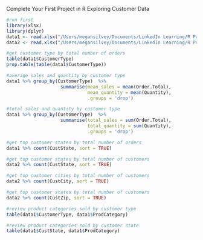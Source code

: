 Complete Your First Project in R
Exploring Customer Data

```r
#run first
library(xlsx)
library(dplyr)
data1 <- read.xlsx("/Users/megansilvey/Documents/LinkedIn Learning/R Project Course/Red30 Tech Sales.xlsx",1)
data2 <- read.xlsx("/Users/megansilvey/Documents/LinkedIn Learning/R Project Course/Red30 Tech Customers.xlsx",1)
```

```r
#get customer type by total number of orders
table(data1$CustomerType)
prop.table(table(data1$CustomerType))

```


```r
#average sales and quantity by customer type
data1 %>% group_by(CustomerType)  %>%
                    summarise(mean_sales = mean(Order.Total), 
                              mean_quantity = mean(Quantity), 
                              .groups = 'drop')
```


```r
#total sales and quantity by customer type
data1 %>% group_by(CustomerType)  %>%
                    summarise(total_sales = sum(Order.Total), 
                              total_quantity = sum(Quantity), 
                              .groups = 'drop')
```

```r
#get top customer states by total number of orders
data1 %>% count(CustState, sort = TRUE)
```

```r
#get top customer states by total number of customers
data2 %>% count(CustState, sort = TRUE)
```

```r
#get top customer cities by total number of customers
data2 %>% count(CustCity, sort = TRUE)
```

```r
#get top customer states by total number of customers
data2 %>% count(CustZip, sort = TRUE)
```

```r
#review product categories sold by customer type
table(data1$CustomerType, data1$ProdCategory)
```

```r
#review product categories sold by customer state
table(data1$CustState, data1$ProdCategory)
```

